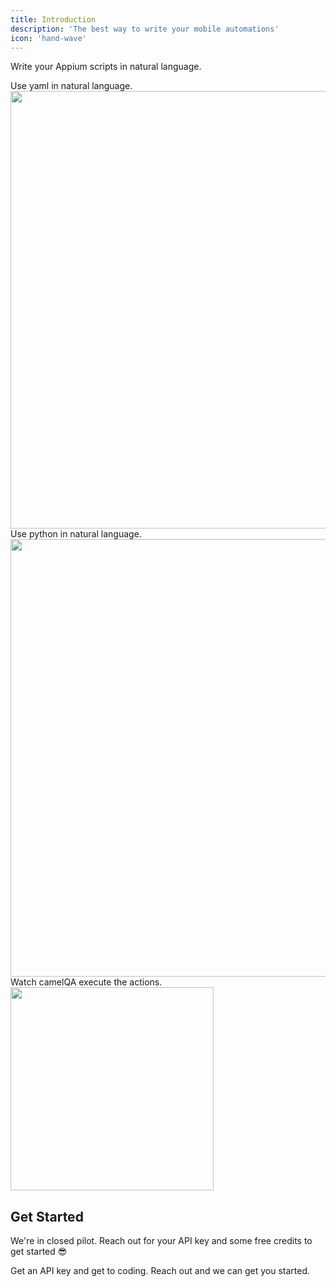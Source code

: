 ```yaml
---
title: Introduction
description: 'The best way to write your mobile automations'
icon: 'hand-wave'
---
```


Write your Appium scripts in natural language.

<Tabs>
  <Tab title="yaml">
    Use yaml in natural language.
    <Frame type="glass">
      <img width="700" src="/images/qaml_yaml.png" />
    </Frame>
  </Tab>
  <Tab title="python">
    Use python in natural language.
    <Frame type="glass">
      <img width="700" src="/images/qaml_python.png" />
    </Frame>
  </Tab>
  <Tab title="output">
    Watch camelQA execute the actions.
    <Frame caption="camelQA executing the taps" type="glass">
      <img width="325" src="/images/qaml_gif.gif" />
    </Frame>
  </Tab>
</Tabs>

## Get Started

We're in closed pilot. Reach out for your API key and some free credits to get started 😎

<CardGroup cols={2}>
  <Card
    title="Say hi on Discord"
    icon="discord"
    href="https://discord.gg/8X4bWNeF"
  >
    Get an API key and get to coding.
  </Card>
  <Card
    title="Email us"
    icon="envelope"
    href="mailto:support@camelqa.com"
  >
    Reach out and we can get you started.
  </Card>
</CardGroup>

